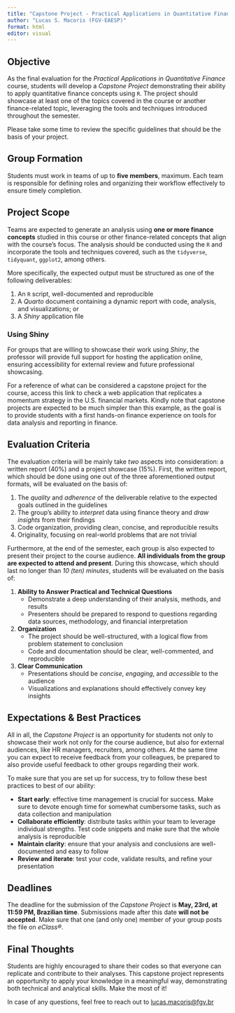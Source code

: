 ```yaml
---
title: "Capstone Project - Practical Applications in Quantitative Finance"
author: "Lucas S. Macoris (FGV-EAESP)"
format: html
editor: visual
---
```


## Objective

As the final evaluation for the *Practical Applications in Quantitative Finance* course, students will develop a *Capstone Project* demonstrating their ability to apply quantitative finance concepts using `R`. The project should showcase at least one of the topics covered in the course or another finance-related topic, leveraging the tools and techniques introduced throughout the semester.

Please take some time to review the specific guidelines that should be the basis of your project.

## Group Formation

Students must work in teams of up to **five members**, maximum. Each team is responsible for defining roles and organizing their workflow effectively to ensure timely completion.

## Project Scope

Teams are expected to generate an analysis using **one or more finance concepts** studied in this course or other finance-related concepts that align with the course's focus. The analysis should be conducted using the `R` and incorporate the tools and techniques covered, such as the `tidyverse`, `tidyquant`, `ggplot2`, among others.

More specifically, the expected output must be structured as one of the following deliverables:

1.  An `R` script, well-documented and reproducible
2.  A *Quarto* document containing a dynamic report with code, analysis, and visualizations; or
3.  A *Shiny* application file

::: callout-tip
### Using Shiny

For groups that are willing to showcase their work using *Shiny*, the professor will provide full support for hosting the application online, ensuring accessibility for external review and future professional showcasing.

For a reference of what can be considered a capstone project for the course, access this link to check a web application that replicates a momentum strategy in the U.S. financial markets. Kindly note that capstone projects are expected to be much simpler than this example, as the goal is to provide students with a first hands-on finance experience on tools for data analysis and reporting in finance.
:::

## Evaluation Criteria

The evaluation criteria will be mainly take *two* aspects into consideration: a written report ($40\%$) and a project showcase ($15\%$). First, the written report, which should be done using one out of the three aforementioned output formats, will be evaluated on the basis of:

1.  The *quality* and *adherence* of the deliverable relative to the expected goals outlined in the guidelines
2.  The group's ability to *interpret* data using finance theory and *draw insights* from their findings
3.  Code organization, providing clean, concise, and reproducible results
4.  Originality, focusing on real-world problems that are not trivial

Furthermore, at the end of the semester, each group is also expected to present their project to the course audience. **All individuals from the group are expected to attend and present**. During this showcase, which should last no longer than *10 (ten) minutes*, students will be evaluated on the basis of:

1.  **Ability to Answer Practical and Technical Questions**
    -   Demonstrate a deep understanding of their analysis, methods, and results
    -   Presenters should be prepared to respond to questions regarding data sources, methodology, and financial interpretation
2.  **Organization**
    -   The project should be well-structured, with a logical flow from problem statement to conclusion
    -   Code and documentation should be clear, well-commented, and reproducible
3.  **Clear Communication**
    -   Presentations should be *concise*, *engaging*, and *accessible* to the audience
    -   Visualizations and explanations should effectively convey key insights

## Expectations & Best Practices

All in all, the *Capstone Project* is an opportunity for students not only to showcase their work not only for the course audience, but also for external audiences, like HR managers, recruiters, among others. At the same time you can expect to receive feedback from your colleagues, be prepared to also provide useful feedback to other groups regarding their work.

To make sure that you are set up for success, try to follow these best practices to best of our ability:

-   **Start early**: effective time management is crucial for success. Make sure to devote enough time for somewhat cumbersome tasks, such as data collection and manipulation
-   **Collaborate efficiently**: distribute tasks within your team to leverage individual strengths. Test code snippets and make sure that the whole analysis is reproducible
-   **Maintain clarity**: ensure that your analysis and conclusions are well-documented and easy to follow
-   **Review and iterate**: test your code, validate results, and refine your presentation

## Deadlines

The deadline for the submission of the *Capstone Project* is **May, 23rd, at 11:59 PM, Brazilian time**. Submissions made after this date **will not be accepted**. Make sure that one (and only one) member of your group posts the file on *eClass®*.

## Final Thoughts

Students are highly encouraged to share their codes so that everyone can replicate and contribute to their analyses. This capstone project represents an opportunity to apply your knowledge in a meaningful way, demonstrating both technical and analytical skills. Make the most of it!

In case of any questions, feel free to reach out to [lucas.macoris\@fgv.br](mailto:lucas.macoris@fgv.br)
